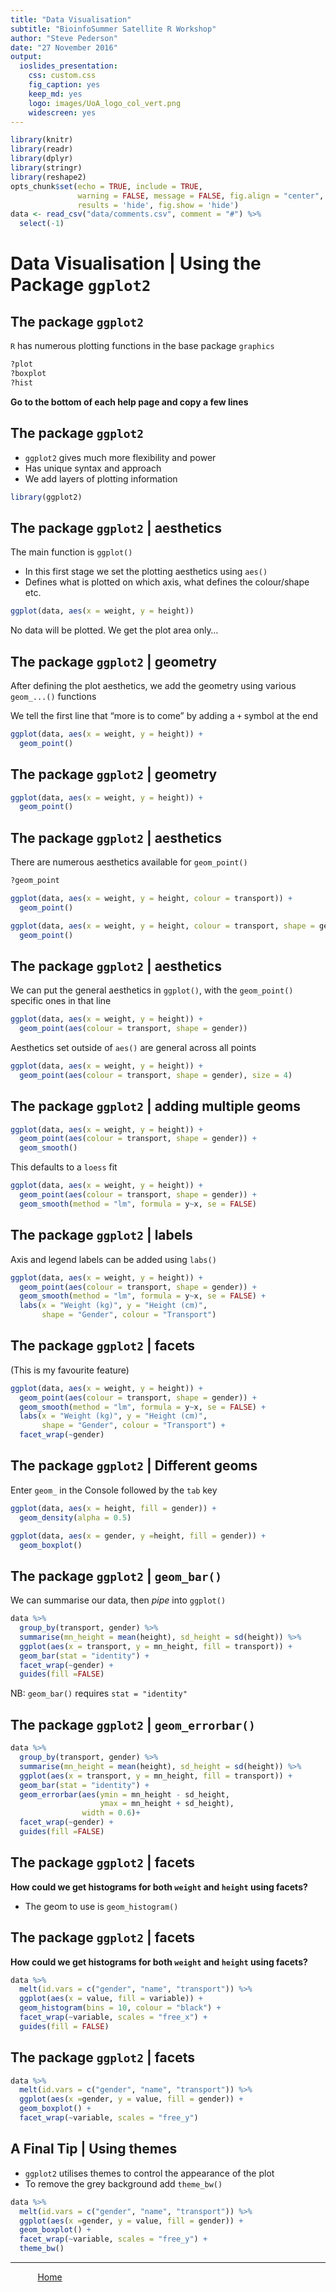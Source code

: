 ```yaml
---
title: "Data Visualisation"
subtitle: "BioinfoSummer Satellite R Workshop"
author: "Steve Pederson"
date: "27 November 2016"
output: 
  ioslides_presentation:
    css: custom.css
    fig_caption: yes
    keep_md: yes
    logo: images/UoA_logo_col_vert.png
    widescreen: yes
---
```


```r
library(knitr)
library(readr)
library(dplyr)
library(stringr)
library(reshape2)
opts_chunk$set(echo = TRUE, include = TRUE, 
               warning = FALSE, message = FALSE, fig.align = "center",
               results = 'hide', fig.show = 'hide')
data <- read_csv("data/comments.csv", comment = "#") %>%
  select(-1)
```

# Data Visualisation | Using the Package `ggplot2`

## The package `ggplot2`

`R` has numerous plotting functions in the base package `graphics`

```r
?plot
?boxplot
?hist
```

__Go to the bottom of each help page and copy a few lines__

## The package `ggplot2`

- `ggplot2` gives much more flexibility and power
- Has unique syntax and approach
- We add layers of plotting information

```r
library(ggplot2)
```

## The package `ggplot2` | aesthetics

The main function is `ggplot()`

- In this first stage we set the plotting aesthetics using `aes()`
- Defines what is plotted on which axis, what defines the colour/shape etc.

```r
ggplot(data, aes(x = weight, y = height))
```

No data will be plotted. We get the plot area only...

## The package `ggplot2` | geometry

After defining the plot aesthetics, we add the geometry using various `geom_...()` functions

We tell the first line that "more is to come" by adding a `+` symbol at the end

```r
ggplot(data, aes(x = weight, y = height)) +
  geom_point()
```

## The package `ggplot2` | geometry

```r
ggplot(data, aes(x = weight, y = height)) +
  geom_point()
```

## The package `ggplot2` | aesthetics

There are numerous aesthetics available for `geom_point()`

```r
?geom_point
```

```r
ggplot(data, aes(x = weight, y = height, colour = transport)) +
  geom_point()
```

```r
ggplot(data, aes(x = weight, y = height, colour = transport, shape = gender)) +
  geom_point()
```

## The package `ggplot2` | aesthetics

We can put the general aesthetics in `ggplot()`, with the `geom_point()` specific ones in that line

```r
ggplot(data, aes(x = weight, y = height)) +
  geom_point(aes(colour = transport, shape = gender))
```

Aesthetics set outside of `aes()` are general across all points

```r
ggplot(data, aes(x = weight, y = height)) +
  geom_point(aes(colour = transport, shape = gender), size = 4)
```

## The package `ggplot2` | adding multiple geoms

```r
ggplot(data, aes(x = weight, y = height)) +
  geom_point(aes(colour = transport, shape = gender)) +
  geom_smooth()
```

This defaults to a `loess` fit

```r
ggplot(data, aes(x = weight, y = height)) +
  geom_point(aes(colour = transport, shape = gender)) +
  geom_smooth(method = "lm", formula = y~x, se = FALSE)
```

## The package `ggplot2` | labels

Axis and legend labels can be added using `labs()`

```r
ggplot(data, aes(x = weight, y = height)) +
  geom_point(aes(colour = transport, shape = gender)) +
  geom_smooth(method = "lm", formula = y~x, se = FALSE) +
  labs(x = "Weight (kg)", y = "Height (cm)", 
       shape = "Gender", colour = "Transport")
```


## The package `ggplot2` | facets

(This is my favourite feature)

```r
ggplot(data, aes(x = weight, y = height)) +
  geom_point(aes(colour = transport, shape = gender)) +
  geom_smooth(method = "lm", formula = y~x, se = FALSE) +
  labs(x = "Weight (kg)", y = "Height (cm)", 
       shape = "Gender", colour = "Transport") +
  facet_wrap(~gender) 
```

## The package `ggplot2` | Different geoms

Enter `geom_` in the Console followed by the `tab` key

```r
ggplot(data, aes(x = height, fill = gender)) +
  geom_density(alpha = 0.5)
```

```r
ggplot(data, aes(x = gender, y =height, fill = gender)) +
  geom_boxplot()
```


## The package `ggplot2` | `geom_bar()`

We can summarise our data, then _pipe_ into `ggplot()`

```r
data %>%
  group_by(transport, gender) %>%
  summarise(mn_height = mean(height), sd_height = sd(height)) %>%
  ggplot(aes(x = transport, y = mn_height, fill = transport)) +
  geom_bar(stat = "identity") +
  facet_wrap(~gender) +
  guides(fill =FALSE)
```

NB: `geom_bar()` requires `stat = "identity"`

## The package `ggplot2` | `geom_errorbar()`

```r
data %>%
  group_by(transport, gender) %>%
  summarise(mn_height = mean(height), sd_height = sd(height)) %>%
  ggplot(aes(x = transport, y = mn_height, fill = transport)) +
  geom_bar(stat = "identity") +
  geom_errorbar(aes(ymin = mn_height - sd_height,
                    ymax = mn_height + sd_height),
                width = 0.6)+
  facet_wrap(~gender) +
  guides(fill =FALSE)
```

## The package `ggplot2` | facets

__How could we get histograms for both `weight` and `height` using facets?__

- The geom to use is `geom_histogram()`

## The package `ggplot2` | facets

__How could we get histograms for both `weight` and `height` using facets?__

```r
data %>%
  melt(id.vars = c("gender", "name", "transport")) %>%
  ggplot(aes(x = value, fill = variable)) +
  geom_histogram(bins = 10, colour = "black") +
  facet_wrap(~variable, scales = "free_x") +
  guides(fill = FALSE)
```

## The package `ggplot2` | facets

```r
data %>%
  melt(id.vars = c("gender", "name", "transport")) %>%
  ggplot(aes(x =gender, y = value, fill = gender)) +
  geom_boxplot() +
  facet_wrap(~variable, scales = "free_y")
```

## A Final Tip | Using themes

- `ggplot2` utilises themes to control the appearance of the plot
- To remove the grey background add `theme_bw()`

```r
data %>%
  melt(id.vars = c("gender", "name", "transport")) %>%
  ggplot(aes(x =gender, y = value, fill = gender)) +
  geom_boxplot() +
  facet_wrap(~variable, scales = "free_y") +
  theme_bw()
```



---

<div class="footer" style="text-align:center;width:25%">
[Home](https://uofabioinformaticshub.github.io/Intro_R_Genomics_Dec_2016/)
</div>